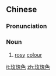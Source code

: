 ==Chinese==
{{zh-forms|type=21}}

===Pronunciation===
{{zh-pron
|m=méiguisè
|cat=n
}}

===Noun===
{{zh-noun}}

# [[rosy]] [[colour]]

{{zh-cat|Colors}}

[[it:玫瑰色]]
[[zh:玫瑰色]]